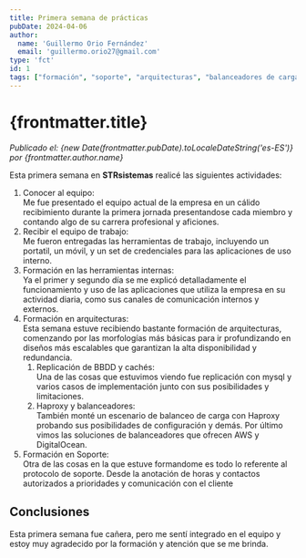 ```yaml
---
title: Primera semana de prácticas
pubDate: 2024-04-06
author: 
  name: 'Guillermo Orio Fernández'
  email: 'guillermo.orio27@gmail.com'
type: 'fct'
id: 1
tags: ["formación", "soporte", "arquitecturas", "balanceadores de carga"]
---
```

# {frontmatter.title}
*Publicado el: {new Date(frontmatter.pubDate).toLocaleDateString('es-ES')} por {frontmatter.author.name}*

Esta primera semana en **STRsistemas** realicé las siguientes actividades:
 1. Conocer al equipo:  
 Me fue presentado el equipo actual de la empresa en un cálido recibimiento durante la primera jornada presentandose cada miembro y contando algo de su carrera profesional y aficiones.
 2. Recibir el equipo de trabajo:  
 Me fueron entregadas las herramientas de trabajo, incluyendo un portatil, un móvil, y un set de credenciales para las aplicaciones de uso interno.
 3. Formación en las herramientas internas:  
 Ya el primer y segundo día se me explicó detalladamente el funcionamiento y uso de las aplicaciones que utiliza la empresa en su actividad diaria, como sus canales de comunicación internos y externos.
 4. Formación en arquitecturas:  
 Esta semana estuve recibiendo bastante formación de arquitecturas, comenzando por las morfologías más básicas para ir profundizando en diseños más escalables que garantizan la alta disponibilidad y redundancia.
    1. Replicación de BBDD y cachés:  
    Una de las cosas que estuvimos viendo fue replicación con mysql y varios casos de implementación junto con sus posibilidades y limitaciones.
    2. Haproxy y balanceadores:  
    También monté un escenario de balanceo de carga con Haproxy probando sus posibilidades de configuración y demás. Por último vimos las soluciones de balanceadores que ofrecen AWS y DigitalOcean.
 5. Formación en Soporte:  
 Otra de las cosas en la que estuve formandome es todo lo referente al protocolo de soporte. Desde la anotación de horas y contactos autorizados a prioridades y comunicación con el cliente
## Conclusiones
Esta primera semana fue cañera, pero me sentí integrado en el equipo y estoy muy agradecido por la formación y atención que se me brinda.
